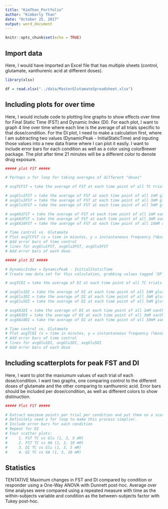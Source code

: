 ```yaml
---
title: "KimThan_Portfolio"
author: "Kimberly Than"
date: "October 25, 2017"
output: word_document
---
```


```r
knitr::opts_chunk$set(echo = TRUE)
```

## Import data

Here, I would have imported an Excel file that has multiple sheets (control, glutamate, xanthurenic acid at different doses).

```r
library(xlsx)

df = read.xlsx("../data/MasterGlutamateSpreadsheet.xlsx")
```

## Including plots for over time 

Here, I would include code to plotting line graphs to show effects over time for Final Static Time (FST) and Dynamic Index (DI). 
For each plot, I want to graph 4 line over time where each line is the average of all trials specific to that dose/condition. 
For the DI plot, I need to make a calculation first, where I am subtracting two values (DynamicPeak - InitialStaticTime) and inputing 
those values into a new data frame where I can plot it easily. I want to include error bars for each condition as well as a color using
colorBrewer package. The plot after time 21 minutes will be a different color to denote drug exposure. 

```r
##### plot FST #####

# Perhaps a for loop for taking averages of different "doses"

# avgTCFST = take the average of FST at each time point of all TC trials 

# avgGlu1FST = take the average of FST at each time point of all 1mM glutamate trials
# avgGlu3FST = take the average of FST at each time point of all 3mM glutamate trials
# avgGlu5FST = take the average of FST at each time point of all 5mM glutamate trials 

# avgXA1FST = take the average of FST at each time point of all 1mM xanthurenic acid trials 
# avgXA3FST = take the average of FST at each time point of all 3mM xanthurenic acid trials 
# avgXA10FST = take the average of FST at each time point of all 10mM xanthurenic acid trials 

# Time control vs. Glutamate
# Plot avgTCFST (x = time in minutes, y = instantaneous frequency (%baseline))
# Add error bars of time control
# lines for avgGlu1FST, avgGlu3FST, avgGlu5FST
# Add error bars of each dose

##### plot DI #####

# DynamicIndex = DynamicPeak - InitialStaticTime
# Create new data set for this calculation, grabbing values tagged 'DP' and 'IST'

# avgTCDI = take the average of DI at each time point of all TC trials 

# avgGlu1DI = take the average of DI at each time point of all 1mM glutamate trials
# avgGlu3DI = take the average of DI at each time point of all 3mM glutamate trials
# avgGlu5DI = take the average of DI at each time point of all 5mM glutamate trials 

# avgXA1DI = take the average of DI at each time point of all 1mM xanthurenic acid trials 
# avgXA3DI = take the average of DI at each time point of all 3mM xanthurenic acid trials 
# avgXA10DI = take the average of DI at each time point of all 10mM xanthurenic acid trials 

# Time control vs. Glutamate
# Plot avgTCDI (x = time in minutes, y = instantaneous frequency (%baseline))
# Add error bars of time control
# lines for avgGlu1DI, avgGlu3DI, avgGlu5DI
# Add error bars of each dose

```

## Including scatterplots for peak FST and DI 

Here, I want to plot the maxiumum values of each trial of each dose/condition. I want two graphs, one comparing control to the different 
doses of glutamate and the other comparing to xanthurenic acid. Error bars should be included per dose/condition, as well as different 
colors to show distinuction. 

```r
##### Plot FST #####

# Extract maximum points per trial per condition and put them on a scatterplot with the values 'jittered'.
# Definitely need a for loop to make this process simplier.
# Include error bars for each condition 
# Repeat for DI
# Four scatter plots:
#     1. FST TC vs Glu (1, 3, 5 mM)
#     2. FST TC vs XA (1, 3, 10 mM)
#     3. DI TC vs Glu (1, 3, 5 mM)
#     4. DI TC vs XA (1, 3, 10 mM)

```

## Statistics 

TENTATIVE
Maximum changes in FST and DI compared by condition or responder using a One-Way ANOVA with Dunnett post-hoc. Average over time analyses were compared using a repeated measure with time as the within-subjects variable and condition as the between-subjects factor with Tukey post-hoc.  

